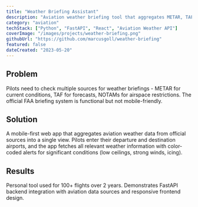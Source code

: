 ```yaml
---
title: "Weather Briefing Assistant"
description: "Aviation weather briefing tool that aggregates METAR, TAF, and NOTAMs for flight planning."
category: "aviation"
techStack: ["Python", "FastAPI", "React", "Aviation Weather API"]
coverImage: "/images/projects/weather-briefing.png"
githubUrl: "https://github.com/marcusgoll/weather-briefing"
featured: false
dateCreated: "2023-05-20"
---
```


## Problem

Pilots need to check multiple sources for weather briefings - METAR for current conditions, TAF for forecasts, NOTAMs for airspace restrictions. The official FAA briefing system is functional but not mobile-friendly.

## Solution

A mobile-first web app that aggregates aviation weather data from official sources into a single view. Pilots enter their departure and destination airports, and the app fetches all relevant weather information with color-coded alerts for significant conditions (low ceilings, strong winds, icing).

## Results

Personal tool used for 100+ flights over 2 years. Demonstrates FastAPI backend integration with aviation data sources and responsive frontend design.
